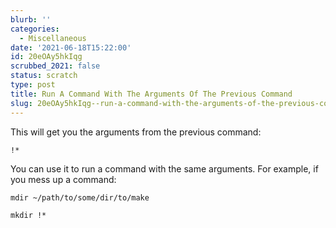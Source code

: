 ```yaml
---
blurb: ''
categories:
  - Miscellaneous
date: '2021-06-18T15:22:00'
id: 20eOAy5hkIqg
scrubbed_2021: false
status: scratch
type: post
title: Run A Command With The Arguments Of The Previous Command
slug: 20eOAy5hkIqg--run-a-command-with-the-arguments-of-the-previous-command
---
```


This will get you the arguments from the previous command:

```shell
!*
```
    
You can use it to run a command with the same arguments. For example, if you mess up a command:


```shell
mdir ~/path/to/some/dir/to/make

mkdir !*
```
